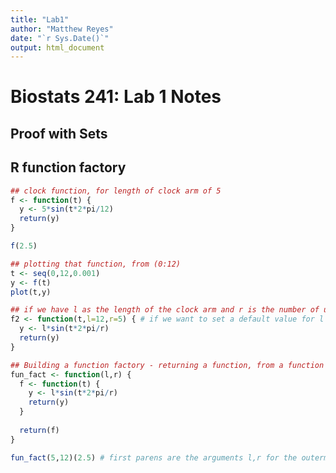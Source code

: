 ```yaml
---
title: "Lab1"
author: "Matthew Reyes"
date: "`r Sys.Date()`"
output: html_document
---
```


# Biostats 241: Lab 1 Notes

## Proof with Sets

## R function factory

```r
## clock function, for length of clock arm of 5
f <- function(t) {
  y <- 5*sin(t*2*pi/12)
  return(y)
}

f(2.5)

## plotting that function, from (0:12)
t <- seq(0,12,0.001)
y <- f(t)
plot(t,y)

## if we have l as the length of the clock arm and r is the number of units of time per a 12 hour period, how to express y as a function of t,l, and r.
f2 <- function(t,l=12,r=5) { # if we want to set a default value for l and r (to be 5 and 12 respectively)
  y <- l*sin(t*2*pi/r)
  return(y)
}

## Building a function factory - returning a function, from a function
fun_fact <- function(l,r) {
  f <- function(t) {
    y <- l*sin(t*2*pi/r)
    return(y)
  }
  
  return(f)
}

fun_fact(5,12)(2.5) # first parens are the arguments l,r for the outermost function `fun_fact`, and the second parens (2.5) is the argument to the inner function `f`
```
